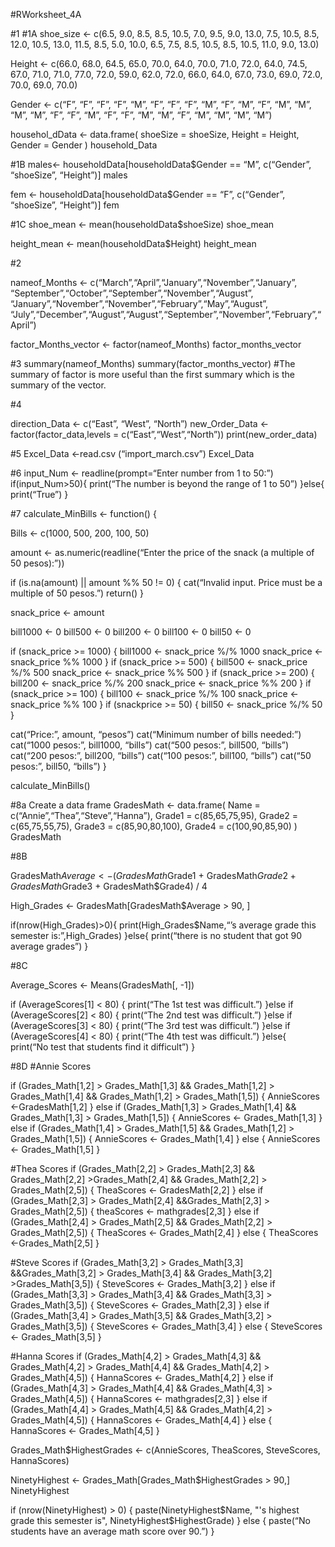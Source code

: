 #RWorksheet_4A

#1
#1A
  shoe_size <- c(6.5, 9.0, 8.5, 8.5, 10.5, 7.0, 9.5, 9.0, 13.0, 7.5, 10.5, 8.5, 12.0, 10.5, 13.0, 11.5, 8.5, 5.0, 10.0, 6.5, 7.5, 8.5, 10.5, 8.5, 10.5, 11.0, 9.0, 13.0)
 
  Height <- c(66.0, 68.0, 64.5, 65.0, 70.0, 64.0, 70.0, 71.0, 72.0, 64.0, 74.5, 67.0, 71.0, 71.0, 77.0, 72.0, 59.0, 62.0, 72.0, 66.0, 64.0, 67.0, 73.0, 69.0, 72.0, 70.0, 69.0, 70.0)
 
  Gender <- c("F", "F", "F", "F", "M", "F", "F", "F", "M", "F", "M", "F", "M", "M", "M", "M", "F", "F", "M", "F", "F", "M", "M", "F", "M", "M", "M", "M")

househol_dData <- data.frame(
  shoeSize = shoeSize,
  Height = Height,
  Gender = Gender
)
household_Data

#1B
males<- householdData[householdData$Gender == "M", c("Gender", "shoeSize", "Height")]
males

fem <- householdData[householdData$Gender == "F", c("Gender", "shoeSize", "Height")]
fem

#1C
shoe_mean <- mean(householdData$shoeSize)
shoe_mean

height_mean <- mean(householdData$Height)
height_mean

#2

nameof_Months <- c("March","April","January","November","January", "September","October","September","November","August", "January","November","November","February","May","August", "July","December","August","August","September","November","February","April")

factor_Months_vector <- factor(nameof_Months)
factor_months_vector

#3
summary(nameof_Months)
summary(factor_months_vector)
#The summary of factor is more useful than the first summary which is the summary of the vector.

#4

direction_Data <- c("East", "West", "North")
new_Order_Data <- factor(factor_data,levels = c("East","West","North"))
print(new_order_data)

#5
Excel_Data <-read.csv ("import_march.csv")
Excel_Data

#6 
  input_Num <- readline(prompt="Enter number from 1 to 50:
                     ")
if(input_Num>50){
  print("The number is beyond the range of 1 to 50")
}else{
  print("True")
}


#7
    calculate_MinBills <- function() {
 
  Bills <- c(1000, 500, 200, 100, 50)
 
 
  amount <- as.numeric(readline("Enter the price of the snack (a multiple of 50 pesos): "))
 
  if (is.na(amount) || amount %% 50 != 0) {
    cat("Invalid input. Price must be a multiple of 50 pesos.\n")
    return()
  }
 
  snack_price <- amount
 
 
  bill1000 <- 0
  bill500 <- 0
  bill200 <- 0
  bill100 <- 0
  bill50 <- 0

 
  if (snack_price >= 1000) {
    bill1000 <- snack_price %/% 1000
    snack_price <- snack_price %% 1000
  }
  if (snack_price >= 500) {
    bill500 <- snack_price %/% 500
    snack_price <- snack_price %% 500
  }
  if (snack_price >= 200) {
    bill200 <- snack_price %/% 200
    snack_price <- snack_price %% 200
  }
  if (snack_price >= 100) {
    bill100 <- snack_price %/% 100
    snack_price <- snack_price %% 100
  }
  if (snackprice >= 50) {
    bill50 <- snack_price %/% 50
  }


  cat("Price:", amount, "pesos\n")
  cat("Minimum number of bills needed:\n")
  cat("1000 pesos:", bill1000, "bills\n")
  cat("500 pesos:", bill500, "bills\n")
  cat("200 pesos:", bill200, "bills\n")
  cat("100 pesos:", bill100, "bills\n")
  cat("50 pesos:", bill50, "bills\n")
}

calculate_MinBills()


#8a Create a data frame
GradesMath <- data.frame(
    Name = c("Annie","Thea","Steve","Hanna"),
    Grade1 = c(85,65,75,95),
    Grade2 = c(65,75,55,75),
    Grade3 = c(85,90,80,100),
    Grade4 = c(100,90,85,90)
)
GradesMath

#8B

GradesMath$Average <- (GradesMath$Grade1 + GradesMath$Grade2 + GradesMath$Grade3 + GradesMath$Grade4) / 4

High_Grades <-  GradesMath[GradesMath$Average > 90, ]

if(nrow(High_Grades)>0){
  print(High_Grades$Name,"'s average grade this semester is:",High_Grades)
}else{
  print("there is no student that got 90 average grades")
}

#8C

 Average_Scores <- Means(GradesMath[, -1])

if (AverageScores[1] < 80) {
    print("The 1st test was difficult.\n")
}else if (AverageScores[2] < 80) {
    print("The 2nd test was difficult.\n")
}else if (AverageScores[3] < 80) {
    print("The 3rd test was difficult.\n")
}else if (AverageScores[4] < 80) {
    print("The 4th test was difficult.\n")
}else{
  print("No test that students find it difficult")
}
 
#8D
#Annie Scores
 
if (Grades_Math[1,2] > Grades_Math[1,3] && Grades_Math[1,2] > Grades_Math[1,4] && Grades_Math[1,2] > Grades_Math[1,5]) {
  AnnieScores <-GradesMath[1,2]
} else if (Grades_Math[1,3] > Grades_Math[1,4] && Grades_Math[1,3] > Grades_Math[1,5]) {
  AnnieScores <- Grades_Math[1,3]
} else if (Grades_Math[1,4] > Grades_Math[1,5] && Grades_Math[1,2] > Grades_Math[1,5]) {
  AnnieScores <- Grades_Math[1,4]
} else {
  AnnieScores <- Grades_Math[1,5]
}


#Thea Scores
if (Grades_Math[2,2] > Grades_Math[2,3] && Grades_Math[2,2] >Grades_Math[2,4] && Grades_Math[2,2] > Grades_Math[2,5]) {
  TheaScores <- GradesMath[2,2]
} else if (Grades_Math[2,3] > Grades_Math[2,4] &&Grades_Math[2,3] > Grades_Math[2,5]) {
  theaScores <- mathgrades[2,3]
} else if (Grades_Math[2,4] > Grades_Math[2,5] && Grades_Math[2,2] > Grades_Math[2,5]) {
  TheaScores <- Grades_Math[2,4]
} else {
  TheaScores <-Grades_Math[2,5]
}

#Steve Scores
if (Grades_Math[3,2] > Grades_Math[3,3] &&Grades_Math[3,2] > Grades_Math[3,4] && Grades_Math[3,2] >Grades_Math[3,5]) {
  SteveScores <- Grades_Math[3,2]
} else if (Grades_Math[3,3] > Grades_Math[3,4] && Grades_Math[3,3] > Grades_Math[3,5]) {
 SteveScores <- Grades_Math[2,3]
} else if (Grades_Math[3,4] > Grades_Math[3,5] && Grades_Math[3,2] > Grades_Math[3,5]) {
  SteveScores <- Grades_Math[3,4]
} else {
  SteveScores <- Grades_Math[3,5]
}

#Hanna Scores
if (Grades_Math[4,2] > Grades_Math[4,3] && Grades_Math[4,2] > Grades_Math[4,4] && Grades_Math[4,2] > Grades_Math[4,5]) {
  HannaScores <- Grades_Math[4,2]
} else if (Grades_Math[4,3] > Grades_Math[4,4] && Grades_Math[4,3] > Grades_Math[4,5]) {
  HannaScores <- mathgrades[2,3]
} else if (Grades_Math[4,4] > Grades_Math[4,5] && Grades_Math[4,2] > Grades_Math[4,5]) {
  HannaScores <- Grades_Math[4,4]
} else {
  HannaScores <- Grades_Math[4,5]
}

Grades_Math$HighestGrades <- c(AnnieScores, TheaScores, SteveScores, HannaScores)


NinetyHighest <- Grades_Math[Grades_Math$HighestGrades > 90,]
NinetyHighest

if (nrow(NinetyHighest) > 0) {
  paste(NinetyHighest$Name, "'s highest grade this semester is", NinetyHighest$HighestGrade)
} else {
  paste("No students have an average math score over 90.")
}
